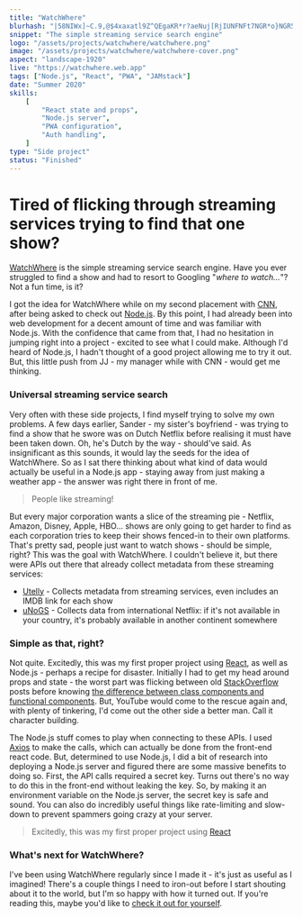 ```yaml
---
title: "WatchWhere"
blurhash: "|58NIWx]~C.9,@$4xaxatl9Z^QEgaKR*r?aeNuj[RjIUNFNFt7NGR*o}NGR5OYwJS1njWEafaKWBPArXF1-pELxat6NGxan45Qi^56a^NZI.bYNZ9a%MX9RjtRWXWCt7oK%hw}X9-pb0xHxajGsp#7TJ-AJ7xZxtt6xEbu"
snippet: "The simple streaming service search engine"
logo: "/assets/projects/watchwhere/watchwhere.png"
image: "/assets/projects/watchwhere/watchwhere-cover.png"
aspect: "landscape-1920"
live: "https://watchwhere.web.app"
tags: ["Node.js", "React", "PWA", "JAMstack"]
date: "Summer 2020"
skills:
    [
        "React state and props",
        "Node.js server",
        "PWA configuration",
        "Auth handling",
    ]
type: "Side project"
status: "Finished"
---
```


# Tired of flicking through streaming services trying to find that one show?

[WatchWhere](https://watchwhere.web.app "Go to WatchWhere") is the simple streaming service search engine. Have you ever struggled to find a show and had to resort to Googling "_where to watch..._"? <StandoutText>Not a fun time, is it?</StandoutText>

I got the idea for WatchWhere while on my second placement with [CNN](/cnn "Read about my time at CNN"), after being asked to check out [Node.js](https://nodejs.org). By this point, I had already been into web development for a decent amount of time and was familiar with Node.js. With the confidence that came from that, I had no hesitation in jumping right into a project - excited to see what I could make. Although I'd heard of Node.js, I hadn't thought of a good project allowing me to try it out. But, this little push from JJ - my manager while with CNN - would get me thinking.

<Picture
	pic="/assets/projects/watchwhere/countries.png"
	caption="WatchWhere knows where a show can be watched on Netflix."
	alt="WatchWhere screenshot"
/>

### Universal streaming service search

Very often with these side projects, I find myself trying to solve my own problems. A few days earlier, Sander - my sister's boyfriend - was trying to find a show that he swore was on Dutch Netflix before realising it must have been taken down. Oh, he's Dutch by the way - should've said. As insignificant as this sounds, it would lay the seeds for the idea of WatchWhere. So as I sat there thinking about what kind of data would actually be useful in a Node.js app - staying away from just making a weather app - the answer was right there in front of me.

> People like streaming!

But every major corporation wants a slice of the streaming pie - Netflix, Amazon, Disney, Apple, HBO... shows are only going to get harder to find as each corporation tries to keep their shows fenced-in to their own platforms. That's pretty sad, people just want to watch shows - should be simple, right? This was the goal with WatchWhere. I couldn't believe it, but there were APIs out there that already collect metadata from these streaming services:

-   [Utelly](https://utelly.com) - Collects metadata from streaming services, even includes an IMDB link for each show
-   [uNoGS](https://unogs.com/) - Collects data from international Netflix: if it's not available in your country, it's probably available in another continent somewhere

<Picture
	pic="/assets/projects/watchwhere/list.png"
	caption="Save shows to your list, so you always know where they are."
	alt="WatchWhere screenshot"
/>

### Simple as that, right?

Not quite. Excitedly, this was my first proper project using [React](https://reactjs.org), as well as Node.js - perhaps a recipe for disaster. Initially I had to get my head around props and state - the worst part was flicking between old [StackOverflow](https://stackoverflow.com/) posts before knowing [the difference between class components and functional components](https://reactjs.org/docs/components-and-props.html#function-and-class-components). But, YouTube would come to the rescue again and, with plenty of tinkering, I'd come out the other side a better man. Call it character building.

The Node.js stuff comes to play when connecting to these APIs. I used [Axios](https://www.npmjs.com/package/axios) to make the calls, which can actually be done from the front-end react code. But, determined to use Node.js, I did a bit of research into deploying a Node.js server and figured there are some massive benefits to doing so. First, the API calls required a secret key. Turns out there's no way to do this in the front-end without leaking the key. So, by making it an environment variable on the Node.js server, the secret key is safe and sound. You can also do incredibly useful things like rate-limiting and slow-down to prevent spammers going crazy at your server.

> Excitedly, this was my first proper project using [React](https://reactjs.org)

### What's next for WatchWhere?

I've been using WatchWhere regularly since I made it - it's just as useful as I imagined! There's a couple things I need to iron-out before I start shouting about it to the world, but I'm so happy with how it turned out. If you're reading this, maybe you'd like to [check it out for yourself](https://watchwhere.web.app).
